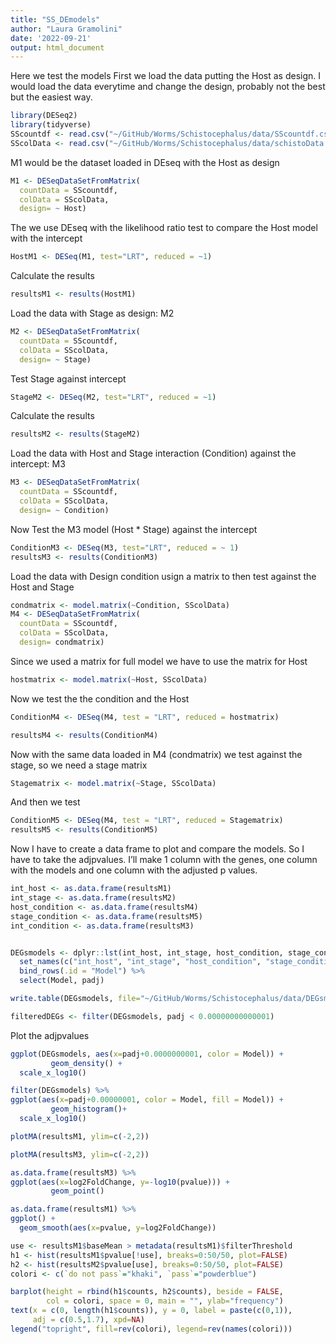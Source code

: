 ```yaml
---
title: "SS_DEmodels"
author: "Laura Gramolini"
date: '2022-09-21'
output: html_document
---
```


Here we test the models
First we load the data putting the Host as design. I would load the data everytime and change the design, probably not the best but the easiest way.

```r
library(DESeq2)
library(tidyverse)
SScountdf <- read.csv("~/GitHub/Worms/Schistocephalus/data/SScountdf.csv", header = TRUE, sep="")
SScolData <- read.csv("~/GitHub/Worms/Schistocephalus/data/schistoData.txt", header = TRUE, sep = "")
```


M1 would be the dataset loaded in DEseq with the Host as design
```r
M1 <- DESeqDataSetFromMatrix(
  countData = SScountdf,
  colData = SScolData,
  design= ~ Host)
```

The we use DEseq with the likelihood ratio test to compare the Host model with the intercept

```r
HostM1 <- DESeq(M1, test="LRT", reduced = ~1)
```
Calculate the results
```r
resultsM1 <- results(HostM1)
```

Load the data with Stage as design: M2
```r
M2 <- DESeqDataSetFromMatrix(
  countData = SScountdf,
  colData = SScolData,
  design= ~ Stage)
```

Test Stage against intercept
```r
StageM2 <- DESeq(M2, test="LRT", reduced = ~1)
```

Calculate the results 
```r
resultsM2 <- results(StageM2)
```


Load the data with Host and Stage interaction (Condition) against the intercept: M3
```r
M3 <- DESeqDataSetFromMatrix(
  countData = SScountdf,
  colData = SScolData,
  design= ~ Condition)
```

Now Test the M3 model (Host * Stage) against the intercept
```r
ConditionM3 <- DESeq(M3, test="LRT", reduced = ~ 1)
resultsM3 <- results(ConditionM3)
```

Load the data with Design condition usign a matrix to then test against the Host and Stage
```r
condmatrix <- model.matrix(~Condition, SScolData)
M4 <- DESeqDataSetFromMatrix(
  countData = SScountdf,
  colData = SScolData,
  design= condmatrix)
```


Since we used a matrix for full model we have to use the matrix for Host
```r
hostmatrix <- model.matrix(~Host, SScolData)
```

Now we test the the condition and the Host
```r
ConditionM4 <- DESeq(M4, test = "LRT", reduced = hostmatrix)
```

```r
resultsM4 <- results(ConditionM4)
```

Now with the same data loaded in M4 (condmatrix) we test against the stage, so we need a stage matrix
```r
Stagematrix <- model.matrix(~Stage, SScolData)
```

And then we test
```r
ConditionM5 <- DESeq(M4, test = "LRT", reduced = Stagematrix)
resultsM5 <- results(ConditionM5)
```



Now I have to create a data frame to plot and compare the models. So I have to take the adjpvalues. I'll make 1 column with the genes, one column with the models and one column with the adjusted p values.

```r
int_host <- as.data.frame(resultsM1)
int_stage <- as.data.frame(resultsM2)
host_condition <- as.data.frame(resultsM4)
stage_condition <- as.data.frame(resultsM5)
int_condition <- as.data.frame(resultsM3)


DEGsmodels <- dplyr::lst(int_host, int_stage, host_condition, stage_condition, int_condition) %>% 
  set_names(c("int_host", "int_stage", "host_condition", "stage_condition", "int_condition")) %>% 
  bind_rows(.id = "Model") %>% 
  select(Model, padj)

write.table(DEGsmodels, file="~/GitHub/Worms/Schistocephalus/data/DEGsmodels.csv")
```


```r
filteredDEGs <- filter(DEGsmodels, padj < 0.00000000000001)
```


Plot the adjpvalues
```r
ggplot(DEGsmodels, aes(x=padj+0.0000000001, color = Model)) + 
         geom_density() +
  scale_x_log10()
```

```r
filter(DEGsmodels) %>%
ggplot(aes(x=padj+0.00000001, color = Model, fill = Model)) + 
         geom_histogram()+
  scale_x_log10()
```



```r
plotMA(resultsM1, ylim=c(-2,2))
```

```r
plotMA(resultsM3, ylim=c(-2,2))
```

```r
as.data.frame(resultsM3) %>% 
ggplot(aes(x=log2FoldChange, y=-log10(pvalue))) + 
         geom_point()
```

```r
as.data.frame(resultsM1) %>% 
ggplot() +
  geom_smooth(aes(x=pvalue, y=log2FoldChange))
```



```r
use <- resultsM1$baseMean > metadata(resultsM1)$filterThreshold
h1 <- hist(resultsM1$pvalue[!use], breaks=0:50/50, plot=FALSE)
h2 <- hist(resultsM2$pvalue[use], breaks=0:50/50, plot=FALSE)
colori <- c(`do not pass`="khaki", `pass`="powderblue")
```

```r
barplot(height = rbind(h1$counts, h2$counts), beside = FALSE,
        col = colori, space = 0, main = "", ylab="frequency")
text(x = c(0, length(h1$counts)), y = 0, label = paste(c(0,1)),
     adj = c(0.5,1.7), xpd=NA)
legend("topright", fill=rev(colori), legend=rev(names(colori)))
```


